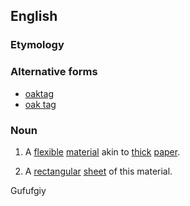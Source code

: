 ==English==

===Etymology===
{{rfe|lang=en}}

===Alternative forms===
* [[oaktag]]
* [[oak tag]]

===Noun===
{{en-noun|~}}

# {{label|en|uncountable}} A [[flexible]] [[material]] akin to [[thick]] [[paper]].
# {{label|en|countable}} A [[rectangular]] [[sheet]] of this material.
Gufufgiy